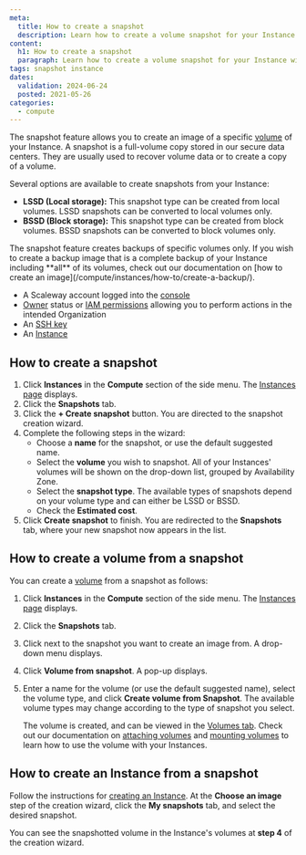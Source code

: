 ```yaml
---
meta:
  title: How to create a snapshot
  description: Learn how to create a volume snapshot for your Instance with this easy-to-follow guide.
content:
  h1: How to create a snapshot
  paragraph: Learn how to create a volume snapshot for your Instance with this easy-to-follow guide.
tags: snapshot instance
dates:
  validation: 2024-06-24
  posted: 2021-05-26
categories:
  - compute
---
```


The snapshot feature allows you to create an image of a specific [volume](/compute/instances/concepts/#volumes) of your Instance. A snapshot is a full-volume copy stored in our secure data centers. They are usually used to recover volume data or to create a copy of a volume.

Several options are available to create snapshots from your Instance:

* **LSSD (Local storage):** This snapshot type can be created from local volumes. LSSD snapshots can be converted to local volumes only.
* **BSSD (Block storage):** This snapshot type can be created from block volumes. BSSD snapshots can be converted to block volumes only.

<Message type="note">
  The snapshot feature creates backups of specific volumes only. If you wish to create a backup image that is a complete backup of your Instance including **all** of its volumes, check out our documentation on [how to create an image](/compute/instances/how-to/create-a-backup/).
</Message>

<Macro id="requirements" />

- A Scaleway account logged into the [console](https://console.scaleway.com/)
- [Owner](/identity-and-access-management/iam/concepts/#owner) status or [IAM permissions](/identity-and-access-management/iam/concepts/#permission) allowing you to perform actions in the intended Organization
- An [SSH key](/identity-and-access-management/organizations-and-projects/how-to/create-ssh-key/)
- An [Instance](/compute/instances/how-to/create-an-instance/)

## How to create a snapshot

1. Click **Instances** in the **Compute** section of the side menu. The [Instances page](https://console.scaleway.com/instance/servers/) displays.
2. Click the **Snapshots** tab.
    <Lightbox src="scaleway-create-a-snapshot.webp" alt="" />
3. Click the **+ Create snapshot** button. You are directed to the snapshot creation wizard.
4. Complete the following steps in the wizard:
    - Choose a **name** for the snapshot, or use the default suggested name.
    - Select the **volume** you wish to snapshot. All of your Instances' volumes will be shown on the drop-down list, grouped by Availability Zone.
    - Select the **snapshot type**. The available types of snapshots depend on your volume type and can either be LSSD or BSSD. 
    - Check the **Estimated cost**.
5. Click **Create snapshot** to finish. You are redirected to the **Snapshots** tab, where your new snapshot now appears in the list.

## How to create a volume from a snapshot

You can create a [volume](/compute/instances/concepts/#volume) from a snapshot as follows:

1. Click **Instances** in the **Compute** section of the side menu. The [Instances page](https://console.scaleway.com/instance/servers/) displays.
2. Click the **Snapshots** tab.
3. Click <Icon name="more" /> next to the snapshot you want to create an image from. A drop-down menu displays.
4. Click **Volume from snapshot**. A pop-up displays.
    <Lightbox src="scaleway-volume-from-snapshot.webp" alt="" />
5. Enter a name for the volume (or use the default suggested name), select the volume type, and click **Create volume from Snapshot**.
    <Message type="note">
      The available volume types may change according to the type of snapshot you select.
    </Message>

    The volume is created, and can be viewed in the [Volumes tab](https://console.scaleway.com/instance/volumes/). Check out our documentation on [attaching volumes](/storage/block/how-to/attach-a-volume/) and [mounting volumes](/storage/block/api-cli/managing-a-volume/#mounting-the-block-volume) to learn how to use the volume with your Instances.

## How to create an Instance from a snapshot

Follow the instructions for [creating an Instance](/compute/instances/how-to/create-an-instance/). At the **Choose an image** step of the creation wizard, click the **My snapshots** tab, and select the desired snapshot.

<Lightbox src="scaleway-create-from-snapshot.webp" alt="" />

You can see the snapshotted volume in the Instance's volumes at **step 4** of the creation wizard.


